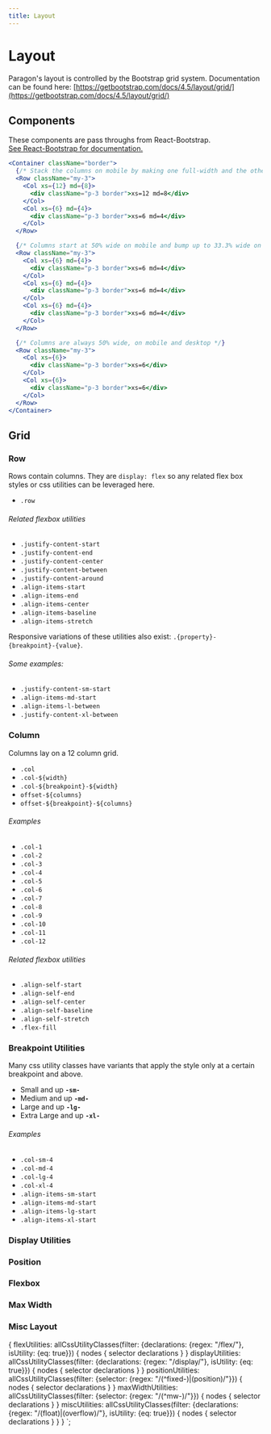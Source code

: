 ```yaml
---
title: Layout
---
```



# Layout

Paragon's layout is controlled by the Bootstrap grid system. Documentation can be found here:
[https://getbootstrap.com/docs/4.5/layout/grid/](https://getbootstrap.com/docs/4.5/layout/grid/)


## Components

<p>
  These components are pass throughs from React-Bootstrap.<br/>
  <a href="https://react-bootstrap.github.io/components/layout/" target="_blank" rel="noopener noreferrer">
    See React-Bootstrap for documentation.
  </a>
</p>

```jsx live
<Container className="border">
  {/* Stack the columns on mobile by making one full-width and the other half-width */}
  <Row className="my-3">
    <Col xs={12} md={8}>
      <div className="p-3 border">xs=12 md=8</div>
    </Col>
    <Col xs={6} md={4}>
      <div className="p-3 border">xs=6 md=4</div>
    </Col>
  </Row>

  {/* Columns start at 50% wide on mobile and bump up to 33.3% wide on desktop */}
  <Row className="my-3">
    <Col xs={6} md={4}>
      <div className="p-3 border">xs=6 md=4</div>
    </Col>
    <Col xs={6} md={4}>
      <div className="p-3 border">xs=6 md=4</div>
    </Col>
    <Col xs={6} md={4}>
      <div className="p-3 border">xs=6 md=4</div>
    </Col>
  </Row>

  {/* Columns are always 50% wide, on mobile and desktop */}
  <Row className="my-3">
    <Col xs={6}>
      <div className="p-3 border">xs=6</div>
    </Col>
    <Col xs={6}>
      <div className="p-3 border">xs=6</div>
    </Col>
  </Row>
</Container>
```

## Grid


<LayoutGenerator />


### Row

Rows contain columns. They are `display: flex` so
any related flex box styles or css utilities
can be leveraged here.

- `.row`

###### Related flexbox utilities

- `.justify-content-start`
- `.justify-content-end`
- `.justify-content-center`
- `.justify-content-between`
- `.justify-content-around`
- `.align-items-start`
- `.align-items-end`
- `.align-items-center`
- `.align-items-baseline`
- `.align-items-stretch`

Responsive variations of these utilities also exist:
`.{property}-{breakpoint}-{value}`.

###### Some examples:

- `.justify-content-sm-start`
- `.align-items-md-start`
- `.align-items-l-between`
- `.justify-content-xl-between`


### Column

Columns lay on a 12 column grid.

- `.col`
- `.col-${width}`
- `.col-${breakpoint}-${width}`
- `offset-${columns}`
- `offset-${breakpoint}-${columns}`

###### Examples

- `.col-1`
- `.col-2`
- `.col-3`
- `.col-4`
- `.col-5`
- `.col-6`
- `.col-7`
- `.col-8`
- `.col-9`
- `.col-10`
- `.col-11`
- `.col-12`

###### Related flexbox utilities

- `.align-self-start`
- `.align-self-end`
- `.align-self-center`
- `.align-self-baseline`
- `.align-self-stretch`
- `.flex-fill`


### Breakpoint Utilities

Many css utility classes have variants that apply
the style only at a certain breakpoint and above.

- Small and up **`-sm-`**
- Medium and up **`-md-`**
- Large and up **`-lg-`**
- Extra Large and up **`-xl-`**

###### Examples

- `.col-sm-4`
- `.col-md-4`
- `.col-lg-4`
- `.col-xl-4`
- `.align-items-sm-start`
- `.align-items-md-start`
- `.align-items-lg-start`
- `.align-items-xl-start`



### Display Utilities

<CSSUtilitiesTable selectors={getCssSelectors(props.data.displayUtilities.nodes)} />

### Position

<CSSUtilitiesTable selectors={getCssSelectors(props.data.positionUtilities.nodes)} />

### Flexbox

<CSSUtilitiesTable selectors={getCssSelectors(props.data.flexUtilities.nodes)} />

### Max Width

<CSSUtilitiesTable selectors={getCssSelectors(props.data.maxWidthUtilities.nodes)} />


### Misc Layout

<CSSUtilitiesTable selectors={getCssSelectors(props.data.miscUtilities.nodes)} />


{
  flexUtilities: allCssUtilityClasses(filter: {declarations: {regex: "/flex/"}, isUtility: {eq: true}}) {
    nodes {
      selector
      declarations
    }
  }
  displayUtilities: allCssUtilityClasses(filter: {declarations: {regex: "/display/"}, isUtility: {eq: true}}) {
    nodes {
      selector
      declarations
    }
  }
  positionUtilities: allCssUtilityClasses(filter: {selector: {regex: "/(^fixed-)|(position)/"}}) {
    nodes {
      selector
      declarations
    }
  }
  maxWidthUtilities: allCssUtilityClasses(filter: {selector: {regex: "/(^mw-)/"}}) {
    nodes {
      selector
      declarations
    }
  }
  miscUtilities: allCssUtilityClasses(filter: {declarations: {regex: "/(float)|(overflow)/"}, isUtility: {eq: true}}) {
    nodes {
      selector
      declarations
    }
  }
}
`;
